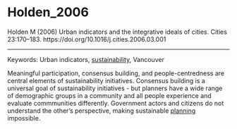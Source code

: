 # Holden_2006

Holden M (2006) Urban indicators and the integrative ideals of cities. Cities 23:170–183. https://doi.org/10.1016/j.cities.2006.03.001

---

Keywords: Urban indicators, [sustainability](../topics/Sustainability.qmd), Vancouver 	

Meaningful participation, consensus building, and people-centredness are central elements of sustainability initiatives. Consensus building is a universal goal of sustainability initiatives - but planners have a wide range of demographic groups in a community and all people experience and evaluate commmunities differently. Government actors and citizens do not understand the other's perspective, making sustainable [planning](../topics/Planning.qmd) impossible. 
